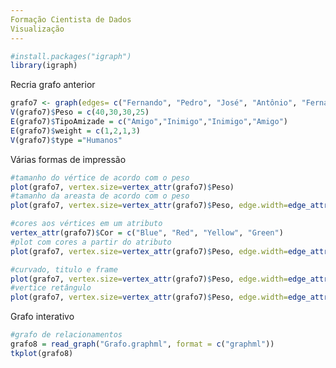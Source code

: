 ```yaml
---
Formação Cientista de Dados
Visualização
---
```

```r
#install.packages("igraph")
library(igraph)
```
Recria grafo anterior
```r
grafo7 <- graph(edges= c("Fernando", "Pedro", "José", "Antônio", "Fernando", "José","Fernando", "Antônio"))
V(grafo7)$Peso = c(40,30,30,25)
E(grafo7)$TipoAmizade = c("Amigo","Inimigo","Inimigo","Amigo")
E(grafo7)$weight = c(1,2,1,3)
V(grafo7)$type ="Humanos"
```
Várias formas de impressão
```r
#tamanho do vértice de acordo com o peso
plot(grafo7, vertex.size=vertex_attr(grafo7)$Peso)
#tamanho da areasta de acordo com o peso
plot(grafo7, vertex.size=vertex_attr(grafo7)$Peso, edge.width=edge_attr(grafo7)$weight)
```

```r
#cores aos vértices em um atributo
vertex_attr(grafo7)$Cor = c("Blue", "Red", "Yellow", "Green")
#plot com cores a partir do atributo
plot(grafo7, vertex.size=vertex_attr(grafo7)$Peso, edge.width=edge_attr(grafo7)$weight, vertex.color= vertex_attr(grafo7)$Cor)
```

```r
#curvado, titulo e frame
plot(grafo7, vertex.size=vertex_attr(grafo7)$Peso, edge.width=edge_attr(grafo7)$weight, vertex.color= vertex_attr(grafo7)$Cor, edge.curved=0.4, frame=TRUE, main="Grafo")
#vertice retângulo
plot(grafo7, vertex.size=vertex_attr(grafo7)$Peso, edge.width=edge_attr(grafo7)$weight, vertex.color= vertex_attr(grafo7)$Cor, edge.curved=0.4, frame=TRUE, main="Grafo", vertex.shape="square")
```
Grafo interativo
```r
#grafo de relacionamentos
grafo8 = read_graph("Grafo.graphml", format = c("graphml"))
tkplot(grafo8)
```

